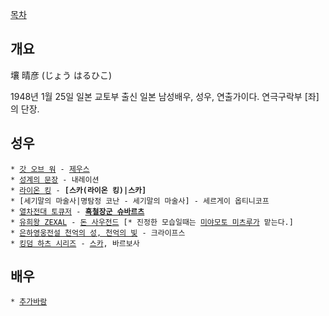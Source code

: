 [[목차]]

== 개요 ==
壤 晴彦 (じょう はるひこ)

1948년 1월 25일 일본 교토부 출신 일본 남성배우, 성우, 연출가이다. 연극구락부 [좌]의 단장.

== 성우 ==
 * [[갓 오브 워]] - [[제우스]]
 * [[성계의 문장]] - 내레이션
 * [[라이온 킹]] - '''[스카(라이온 킹)|스카]'''
 * [세기말의 마술사|명탐정 코난 - 세기말의 마술사] - 세르게이 옵티니코프
 * [[열차전대 토큐저]] - '''[[흑철장군 슈바르츠]]'''
 * [[유희왕 ZEXAL]] - [[돈 사우전드]] [* 진정한 모습일때는 [[미야모토 미츠루]]가 맡는다.]
 * [[은하영웅전설|은하영웅전설 천억의 성, 천억의 빛]] - 크라이프스
 * [[킹덤 하츠 시리즈]] - [[스카(라이온 킹)|스카]], 바르보사

== 배우 ==
 * [[추가바람]]
